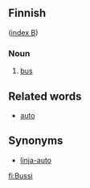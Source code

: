 ==Finnish==
([[Wiktionary:Finnish_index_b|index B]])

===Noun===

# [[bus]]

==Related words==

*[[auto]]

==Synonyms==

*[[linja-auto]]

[[fi:Bussi]]